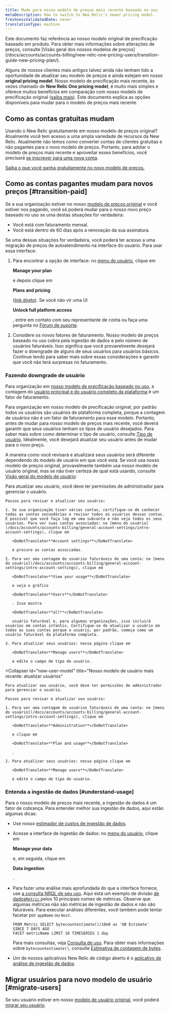 ```yaml
---
title: Mude para nosso modelo de preços mais recente baseado no uso
metaDescription: How to switch to New Relic's newer pricing model.
freshnessValidatedDate: never
translationType: machine
---
```


<Callout variant="important">
  Este documento faz referência ao nosso modelo original de precificação baseado em produto. Para obter mais informações sobre alterações de preços, consulte [Visão geral dos nossos modelos de preços](/docs/accounts/accounts-billing/new-relic-one-pricing-users/transition-guide-new-pricing-plan/).
</Callout>

Alguns de nossos clientes mais antigos talvez ainda não tenham tido a oportunidade de atualizar seu modelo de preços e ainda estejam em nosso <DoNotTranslate>**original pricing model**</DoNotTranslate>. Nosso modelo de precificação mais recente, às vezes chamado de <DoNotTranslate>**New Relic One pricing model**</DoNotTranslate>, é muito mais simples e oferece muitos benefícios em comparação com nosso modelo de precificação original ([saiba mais](/docs/accounts/accounts-billing/new-relic-one-pricing-billing/new-relic-one-pricing-billing)). Este documento explica as opções disponíveis para mudar para o modelo de preços mais recente.

## Como as contas gratuitas mudam

Usando o New Relic gratuitamente em nosso modelo de preços original? Atualmente você tem acesso a uma ampla variedade de recursos da New Relic. Atualmente não temos como converter contas de clientes gratuitas e não pagantes para o novo modelo de preços. Portanto, para adotar o modelo de preços mais recente e aproveitar esses benefícios, você precisará [se inscrever para uma nova conta](https://newrelic.com/signup).

[Saiba o que você ganha gratuitamente no novo modelo de preços.](/docs/accounts/accounts-billing/new-relic-one-pricing-billing/new-relic-one-pricing-billing/#free)

## Como as contas pagantes mudam para novos preços [#transition-paid]

Se a sua organização estiver no nosso [modelo de preços original](/docs/accounts/original-accounts-billing/original-product-based-pricing/overview-user-models) e você estiver nos pagando, você só poderá mudar para o nosso novo preço baseado no uso se uma destas situações for verdadeira:

* Você está com faturamento mensal.
* Você está dentro de 60 dias após a renovação da sua assinatura.

Se uma dessas situações for verdadeira, você poderá ter acesso a uma migração de preços de autoatendimento na interface do usuário. Para usar essa interface:

1. Para encontrar a opção de interface: no [menu do usuário](/docs/accounts/accounts-billing/general-account-settings/intro-account-settings), clique em

   <DoNotTranslate>**Manage your plan**</DoNotTranslate>

   e depois clique em

   <DoNotTranslate>**Plans and pricing**</DoNotTranslate>

   ([link direto](https://one.newrelic.com/launcher/nr1-core.settings?pane=eyJhY2NvdW50SWQiOjI0NDEyODYsIm5lcmRsZXRJZCI6ImNvbW1lcmNlLW5lcmRsZXRzLm5yLXNob3AtZW50cnkiLCJwYXRoIjoiL3BsYW5zLWFuZC1wcmljaW5nIiwibWlncmF0aW9uRWxpZ2libGUiOnRydWUsImFjY291bnROYW1lIjoiU3RyYWRvcyBMYWJzIn0=&platform%5BaccountId%5D=)). Se você não vir uma UI

   <DoNotTranslate>**Unlock full platform access**</DoNotTranslate>

   , entre em contato com seu representante de conta ou faça uma pergunta no [Fórum de suporte](https://discuss.newrelic.com/).

2. Considere os novos fatores de faturamento. Nosso modelo de preços baseado no uso cobra pela ingestão de dados e pelo número de usuários faturáveis. Isso significa que você provavelmente desejará fazer o downgrade de alguns de seus usuários para usuários básicos. Continue lendo para saber mais sobre essas considerações e garantir que você não terá surpresas no faturamento.

### Fazendo downgrade de usuário

Para organização em [nosso modelo de precificação baseado no uso](/docs/accounts/accounts-billing/new-relic-one-pricing-billing/new-relic-one-pricing-billing/), a contagem do [usuário principal e do usuário completo da plataforma](/docs/accounts/accounts-billing/new-relic-one-user-management/user-type) é um fator de faturamento.

Para organização em nosso modelo de precificação original, por padrão todos os usuários são usuários de plataforma completa, porque a contagem de usuários não é um fator de faturamento para esse modelo. Portanto, antes de mudar para nosso modelo de preços mais recente, você deverá garantir que seus usuários tenham os tipos de usuário desejados. Para saber mais sobre como determinar o tipo de usuário, consulte [Tipo de usuário](/docs/accounts/accounts-billing/new-relic-one-user-management/user-type). Idealmente, você desejará atualizar seu usuário antes de mudar para o novo preço.

A maneira como você revisará e atualizará seus usuários será diferente dependendo do modelo de usuário em que você está. Se você usa nosso modelo de preços original, provavelmente também usa nosso modelo de usuário original, mas se não tiver certeza de qual está usando, consulte [Visão geral do modelo de usuário](/docs/accounts/original-accounts-billing/original-product-based-pricing/overview-user-models):

<CollapserGroup>
  <Collapser
    id="original-model"
    title="Nosso modelo de usuário original: atualizar usuários"
  >
    Para atualizar seu usuário, você deve ter permissões de administrador para gerenciar o usuário.

    Passos para revisar e atualizar seu usuário:

    1. Se sua organização tiver várias contas, certifique-se de conhecer todas as contas secundárias e revisar todos os usuários dessas contas. É possível que você faça log em uma subconta e não veja todos os seus usuários. Para ver suas contas associadas: no [menu do usuário](/docs/accounts/accounts-billing/general-account-settings/intro-account-settings), clique em

       <DoNotTranslate>**Account settings**</DoNotTranslate>

       e procure as contas associadas.

    2. Para ver uma contagem de usuários faturáveis de uma conta: no [menu do usuário](/docs/accounts/accounts-billing/general-account-settings/intro-account-settings), clique em

       <DoNotTranslate>**View your usage**</DoNotTranslate>

       e veja o gráfico

       <DoNotTranslate>**Users**</DoNotTranslate>

       . Isso mostra

       <DoNotTranslate>**all**</DoNotTranslate>

       usuário faturável e, para algumas organizações, isso incluirá usuários em contas infantis. Certifique-se de atualizar o usuário em todas as suas contas porque o usuário, por padrão, começa como um usuário faturável da plataforma completa.

    3. Para atualizar seus usuários: nessa página clique em

       <DoNotTranslate>**Manage users**</DoNotTranslate>

       e edite o campo de tipo de usuário.
  </Collapser>

  <Collapser
    id="new-user-model"
    title="Nosso modelo de usuário mais recente: atualizar usuários"
  >
    Para atualizar seu usuário, você deve ter permissões de administrador para gerenciar o usuário.

    Passos para revisar e atualizar seu usuário:

    1. Para ver uma contagem de usuários faturáveis de uma conta: no [menu do usuário](/docs/accounts/accounts-billing/general-account-settings/intro-account-settings), clique em

       <DoNotTranslate>**Administration**</DoNotTranslate>

       e clique em

       <DoNotTranslate>**Plan and usage**</DoNotTranslate>

       .

    2. Para atualizar seus usuários: nessa página clique em

       <DoNotTranslate>**Manage users**</DoNotTranslate>

       e edite o campo de tipo de usuário.
  </Collapser>
</CollapserGroup>

### Entenda a ingestão de dados [#understand-usage]

Para o nosso modelo de preços mais recente, a ingestão de dados é um fator de cobrança. Para entender melhor sua ingestão de dados, aqui estão algumas dicas:

* Use nosso [estimador de custos de ingestão de dados](https://newrelic.com/blog/nerdlog/estimate-data-cost).

* Acesse a interface de ingestão de dados: no [menu do usuário](/docs/accounts/accounts-billing/general-account-settings/intro-account-settings), clique em

  <DoNotTranslate>**Manage your data**</DoNotTranslate>

  e, em seguida, clique em

  <DoNotTranslate>**Data ingestion**</DoNotTranslate>

  .

* Para fazer uma análise mais aprofundada do que a interface fornece, use [a consulta NRQL de seu uso](/docs/accounts/accounts-billing/new-relic-one-pricing-billing/usage-queries-alerts). Aqui está um exemplo de divisão [de dados`Metric` ](/docs/telemetry-data-platform/understand-data/new-relic-data-types/#dimensional-metrics)pelos 10 principais nomes de métricas. Observe que algumas métricas não são métricas de ingestão de dados e não são faturáveis. Para executar análises diferentes, você também pode tentar facetar por `appName` ou `Host`.

  ```
  FROM Metric SELECT bytecountestimate()/10e8 as 'GB Estimate' 
  SINCE 7 DAYS AGO 
  FACET metricName LIMIT 10 TIMESERIES 1 day
  ```

  Para mais consultas, veja [Consulta de uso](/docs/accounts/accounts-billing/new-relic-one-pricing-users/usage-queries-alerts). Para obter mais informações sobre `bytecountestimate()`, consulte [Estimativa de contagem de bytes](/docs/accounts/accounts-billing/new-relic-one-pricing-billing/usage-queries-alerts/#byte-count-estimate).

* Um de nossos aplicativos New Relic de código aberto é o [aplicativo de análise de ingestão de dados](https://newrelic.com/instant-observability/account-data-ingestion/51e66f0d-153c-493c-a75c-a386c3f170ce).

## Migrar usuários para novo modelo de usuário [#migrate-users]

Se seu usuário estiver em nosso [modelo de usuário original](/docs/accounts/original-accounts-billing/original-users-roles/overview-user-models), você poderá [migrar seu usuário](/docs/accounts/original-accounts-billing/original-users-roles/user-migration/).